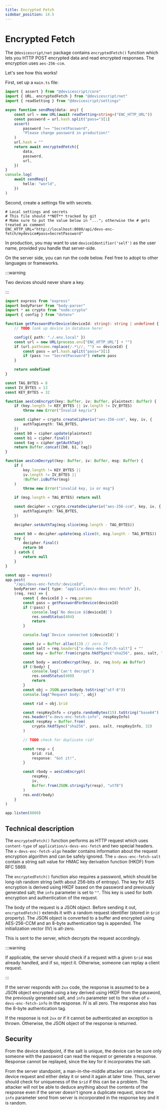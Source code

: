 ```yaml
---
title: Encrypted Fetch
sidebar_position: 14.5
---
```


# Encrypted Fetch

The `@devicescript/net` package contains `encryptedFetch()` function which lets you
HTTP POST encrypted data and read encrypted responses.
The encryption uses `aes-256-ccm`.

Let's see how this works!

First, set up a `main.ts` file:

```ts
import { assert } from "@devicescript/core"
import { URL, encryptedFetch } from "@devicescript/net"
import { readSetting } from "@devicescript/settings"

async function sendReq(data: any) {
    const url = new URL(await readSetting<string>("ENC_HTTP_URL"))
    const password = url.hash.split("pass=")[1]
    assert(
        password !== "SecretPassword",
        "Please change password in production!"
    )
    url.hash = ""
    return await encryptedFetch({
        data,
        password,
        url,
    })
}
console.log(
    await sendReq({
        hello: "world",
    })
)
```

Second, create a settings file with secrets.

```env title="./.env.local"
# Local settings and secrets
# This file should **NOT** tracked by git
# Make sure to put the value below in "..."; otherwise the # gets treated as comment
ENC_HTTP_URL="http://localhost:8080/api/devs-enc-fetch/mydevice#pass=SecretPassword"
```

In production, you may want to use `deviceIdentifier('self')` as the user name,
provided you handle that server-side.

On the server side, you can run the code below.
Feel free to adopt to other languages or frameworks.

:::warning

Two devices should never share a key.

:::

```ts skip
import express from "express"
import bodyParser from "body-parser"
import * as crypto from "node:crypto"
import { config } from "dotenv"

function getPasswordForDevice(deviceId: string): string | undefined {
    // TODO look up device in database here!

    config({ path: "./.env.local" })
    const url = new URL(process.env["ENC_HTTP_URL"] + "")
    if (url.pathname.replace(/.*\//, "") == deviceId) {
        const pass = url.hash.split("pass=")[1]
        if (pass !== "SecretPassword") return pass
    }

    return undefined
}

const TAG_BYTES = 8
const IV_BYTES = 13
const KEY_BYTES = 32

function aesCcmEncrypt(key: Buffer, iv: Buffer, plaintext: Buffer) {
    if (key.length != KEY_BYTES || iv.length != IV_BYTES)
        throw new Error("Invalid key/iv")

    const cipher = crypto.createCipheriv("aes-256-ccm", key, iv, {
        authTagLength: TAG_BYTES,
    })
    const b0 = cipher.update(plaintext)
    const b1 = cipher.final()
    const tag = cipher.getAuthTag()
    return Buffer.concat([b0, b1, tag])
}

function aesCcmDecrypt(key: Buffer, iv: Buffer, msg: Buffer) {
    if (
        key.length != KEY_BYTES ||
        iv.length != IV_BYTES ||
        !Buffer.isBuffer(msg)
    )
        throw new Error("invalid key, iv or msg")

    if (msg.length < TAG_BYTES) return null

    const decipher = crypto.createDecipheriv("aes-256-ccm", key, iv, {
        authTagLength: TAG_BYTES,
    })

    decipher.setAuthTag(msg.slice(msg.length - TAG_BYTES))

    const b0 = decipher.update(msg.slice(0, msg.length - TAG_BYTES))
    try {
        decipher.final()
        return b0
    } catch {
        return null
    }
}

const app = express()
app.post(
    "/api/devs-enc-fetch/:deviceId",
    bodyParser.raw({ type: "application/x-devs-enc-fetch" }),
    (req, res) => {
        const { deviceId } = req.params
        const pass = getPasswordForDevice(deviceId)
        if (!pass) {
            console.log(`No device ${deviceId}`)
            res.sendStatus(404)
            return
        }

        console.log(`Device connected ${deviceId}`)

        const iv = Buffer.alloc(13) // zero IV
        const salt = req.headers["x-devs-enc-fetch-salt"] + ""
        const key = Buffer.from(crypto.hkdfSync("sha256", pass, salt, "", 32))

        const body = aesCcmDecrypt(key, iv, req.body as Buffer)
        if (!body) {
            console.log(`Can't decrypt`)
            res.sendStatus(400)
            return
        }
        const obj = JSON.parse(body.toString("utf-8"))
        console.log("Request body:", obj)

        const rid = obj.$rid

        const respKeyInfo = crypto.randomBytes(15).toString("base64")
        res.header("x-devs-enc-fetch-info", respKeyInfo)
        const respKey = Buffer.from(
            crypto.hkdfSync("sha256", pass, salt, respKeyInfo, 32)
        )

        // TODO check for duplicate rid!

        const resp = {
            $rid: rid,
            response: "Got it!",
        }

        const rbody = aesCcmEncrypt(
            respKey,
            iv,
            Buffer.from(JSON.stringify(resp), "utf8")
        )
        res.end(rbody)
    }
)

app.listen(8080)
```

## Technical description

The `encryptedFetch()` function performs as HTTP request which uses `content-type` of `application/x-devs-enc-fetch`
and two special headers.
The `x-devs-enc-fetch-algo` header contains information about the request encryption algorithm
and can be safely ignored.
The `x-devs-enc-fetch-salt` contain a string salt value for HMAC key derivation function (HKDF) from RFC 5869.

The `encryptedFetch()` function also requires a password, which should be long-ish
random string (with about 256-bits of entropy).
The key for AES encryption is derived using HKDF based on the password and previously
generated salt; the `info` parameter is set to `""`.
This key is used for both encryption and authentication of the request.

The body of the request is a JSON object.
Before sending it out, `encryptedFetch()` extends it with a random request identifier (stored in `$rid` property).
The JSON object is converted to a buffer and
encrypted using AES-256-CCM and an 8-byte authentication tag is appended.
The initialization vector (IV) is all-zero.

This is sent to the server, which decrypts the request accordingly.

:::warning

If applicable, the server should check if a request with a given `$rid` was already handled,
and if so, reject it.
Otherwise, someone can replay a client request.

:::

If the server responds with `2xx` code, the response is assumed to be
a JSON object encrypted using a key derived using HKDF from the password,
the previously generated salt, and `info` parameter set to the value
of `x-devs-enc-fetch-info` in the response.
IV is all zero.
The response also has the 8-byte authentication tag.

If the response is not `2xx` or if it cannot be authenticated an exception is thrown.
Otherwise, the JSON object of the response is returned.

## Security

From the device standpoint, if the salt is unique, the device can be sure
only someone with the password can read the request or generate a response.
Response cannot be replayed, since the key for it incorporates the salt.

From the server standpoint, a man-in-the-middle attacker can intercept
a device request and either delay it or send it again at later time.
Thus, server should check for uniqueness of the `$rid` if this can be a problem.
The attacker will not be able to deduce anything about the contents of the response
even if the server doesn't ignore a duplicate request, since the `info` parameter
send from server is incorporated in the response key and it is random.